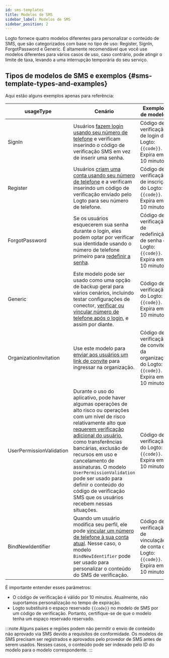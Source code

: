 ```yaml
---
id: sms-templates
title: Modelos de SMS
sidebar_label: Modelos de SMS
sidebar_position: 2
---
```


Logto fornece quatro modelos diferentes para personalizar o conteúdo de SMS, que são categorizados com base no tipo de uso: Register, SignIn, ForgotPassword e Generic. É altamente recomendável que você use modelos diferentes para vários casos de uso, caso contrário, pode atingir o limite de taxa, levando a uma interrupção temporária do seu serviço.

## Tipos de modelos de SMS e exemplos \{#sms-template-types-and-examples}

Aqui estão alguns exemplos apenas para referência:

| usageType                | Cenário                                                                                                                                                                                                                                                                                                                                                                                                                                                                                                                                       | Exemplos de modelos                                                                         |
| ------------------------ | --------------------------------------------------------------------------------------------------------------------------------------------------------------------------------------------------------------------------------------------------------------------------------------------------------------------------------------------------------------------------------------------------------------------------------------------------------------------------------------------------------------------------------------------- | ------------------------------------------------------------------------------------------- |
| SignIn                   | Usuários [fazem login usando seu número de telefone](/end-user-flows/sign-up-and-sign-in/sign-in) e verificam inserindo o código de verificação SMS em vez de inserir uma senha.                                                                                                                                                                                                                                                                                                                                                              | Código de verificação de login do Logto: `{{code}}`. Expira em 10 minutos.                  |
| Register                 | Usuários [criam uma conta usando seu número de telefone](/end-user-flows/sign-up-and-sign-in/sign-up) e a verificam inserindo um código de verificação enviado pelo Logto para seu número de telefone.                                                                                                                                                                                                                                                                                                                                        | Código de verificação de inscrição do Logto: `{{code}}`. Expira em 10 minutos.              |
| ForgotPassword           | Se os usuários esquecerem sua senha durante o login, eles podem optar por verificar sua identidade usando o número de telefone primeiro para [redefinir a senha](/end-user-flows/sign-up-and-sign-in/reset-password).                                                                                                                                                                                                                                                                                                                         | Código de verificação de redefinição de senha do Logto: `{{code}}`. Expira em 10 minutos.   |
| Generic                  | Este modelo pode ser usado como uma opção de backup geral para vários cenários, incluindo testar configurações de conector, [verificar ou vincular número de telefone após o login](/end-user-flows/account-settings/by-management-api#email-and-phone-number-verification), e assim por diante.                                                                                                                                                                                                                                              | Código de verificação do Logto: `{{code}}`. Expira em 10 minutos.                           |
| OrganizationInvitation   | Use este modelo para [enviar aos usuários um link de convite](/end-user-flows/organization-experience/invite-organization-members#configure-your-email-connector) para ingressar na organização.                                                                                                                                                                                                                                                                                                                                              | Código de verificação de convite da organização do Logto: `{{code}}`. Expira em 10 minutos. |
| UserPermissionValidation | Durante o uso do aplicativo, pode haver algumas operações de alto risco ou operações com um nível de risco relativamente alto que [requerem verificação adicional do usuário](/end-user-flows/account-settings/by-account-api#verify-by-sending-a-verification-code-to-the-users-email-or-phone), como transferências bancárias, exclusão de recursos em uso e cancelamento de assinaturas. O modelo `UserPermissionValidation` pode ser usado para definir o conteúdo do código de verificação SMS que os usuários recebem nessas situações. | Código de verificação do Logto: `{{code}}`. Expira em 10 minutos.                           |
| BindNewIdentifier        | Quando um usuário modifica seu perfil, ele pode [vincular um número de telefone à sua conta atual](/end-user-flows/account-settings/by-account-api#manage-phone). Nesse caso, o modelo `BindNewIdentifier` pode ser usado para personalizar o conteúdo do SMS de verificação.                                                                                                                                                                                                                                                                 | Código de verificação de vinculação de conta do Logto: `{{code}}`. Expira em 10 minutos.    |

É importante entender esses parâmetros:

- O código de verificação é válido por 10 minutos. Atualmente, não suportamos personalização no tempo de expiração.
- Logto substituirá o espaço reservado `{{code}}` no modelo de SMS por um código de verificação. Portanto, certifique-se de que o modelo tenha um espaço reservado reservado.

:::note
Alguns países e regiões podem não permitir o envio de conteúdo não aprovado via SMS devido a requisitos de conformidade. Os modelos de SMS precisam ser registrados e aprovados pelo provedor de SMS antes de serem usados. Nesses casos, o conteúdo pode ser indexado pelo ID do modelo para o modelo correspondente.
:::
